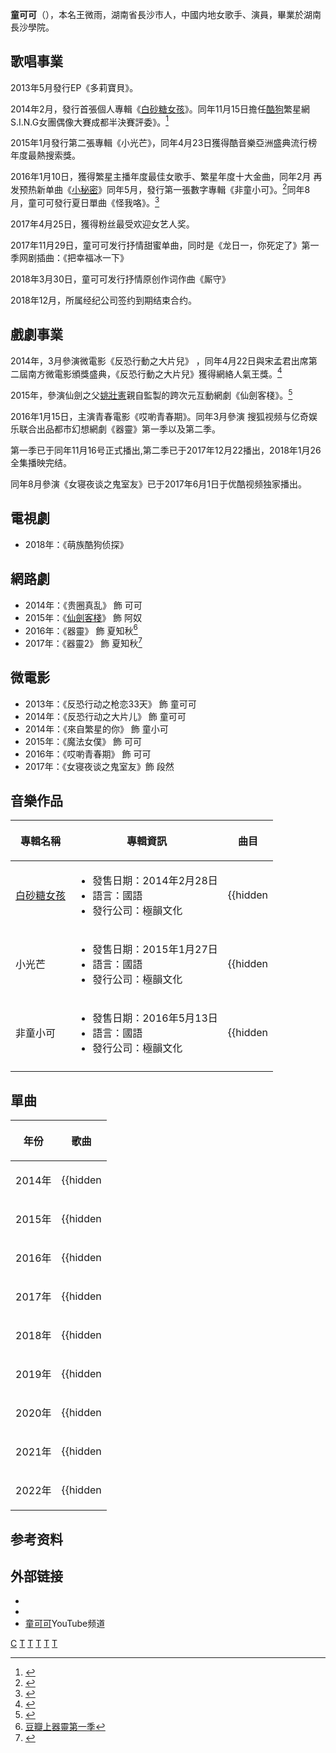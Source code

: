 {{Multiple issues|
{{External links|time=2019-12-22T17:29:05+00:00}}
{{Blpsources|time=2019-12-22T17:29:05+00:00}}
}}
{{藝人
| 姓名 = 童可可
| 類型 = 女藝人
| 圖片 =
| 圖片尺寸 = 240px
| 補正 = https://upload.wikimedia.org/wikipedia/commons/thumb/3/3a/Tongkeke.jpg/411px-Tongkeke.jpg
| 圖片替代 = 
| 圖片簡介 = 白砂糖女孩 童可可
| 本名 = 王微雨
| 羅馬拼音 = 
| 英文名 = 
| 暱稱 = 
| 國籍 = {{PRC}}
| 民族 = [[汉族|汉族]]
| 籍貫 = 
| 出生日期 = {{birth_date_and_age|1992|1|27}}
| 出生地點 = {{CHN}}[[湖南省|湖南省]][[長沙市|長沙市]]
| 職業 = [[演員|演員]]、[[歌手|歌手]]、[[新聞主播|主播]]
| 語言 = [[漢語|漢語]]
| 教育程度 = 湖南[[長沙學院|長沙學院]]
| 代表作 = 小光芒、[[仙劍客棧_(網劇)|仙劍客棧]]、器靈 (網劇)
| 活躍年代 = 2013年至今
| 經紀公司 = 極韵文化（2013年－2018年）
| 官方網站 = https://m.weibo.cn/u/1921611237
| imdb = 
}}
'''童可可'''（{{bd|1992年|1月27日|||T}}），本名王微雨，湖南省長沙市人，中國内地女歌手、演員，畢業於湖南長沙學院。

==歌唱事業==
2013年5月發行EP《多莉寶貝》。

2014年2月，發行首張個人專輯《[[白砂糖女孩|白砂糖女孩]]》。同年11月15日擔任[[酷狗|酷狗]]繁星網S.I.N.G女團偶像大賽成都半決賽評委》。<ref>{{cite news|author= |url=http://music.yule.sohu.com/20141118/n406136836.shtml|title= 童可可成都首擔評委 與選手分享心得 |newspaper=搜狐音樂|date=2014-11-18 |language=zh-hans |location=}}</ref>

2015年1月發行第二張專輯《小光芒》，同年4月23日獲得酷音樂亞洲盛典流行榜年度最熱搜索獎。

2016年1月10日，獲得繁星主播年度最佳女歌手、繁星年度十大金曲，同年2月 再发预热新单曲《[http://baike.baidu.com/item/%E5%B0%8F%E7%A7%98%E5%AF%86/19402908 小秘密]》同年5月，發行第一張數字專輯《非童小可》。<ref>{{cite news|author= |url=http://yule.sohu.com/20160526/n451541942.shtml|title= 童可可直播變現新玩法，繁星直播20萬網友助推 |newspaper=搜狐娛樂|date=2016-05-26 |language=zh-hans |location=}}</ref>同年8月，童可可發行夏日單曲《怪我咯》。<ref>{{cite news|author=|url=http://ent.sina.com.cn/y/yneidi/2016-08-11/doc-ifxuxnah3124442.shtml|title=童可可夏日單曲《怪我咯》首發 甜蜜來襲|newspaper=新浪音樂|date=2016-08-11|language=zh-hans|location=|accessdate=2017-01-15|archive-date=2017-10-13|archive-url=https://web.archive.org/web/20171013013135/http://ent.sina.com.cn/y/yneidi/2016-08-11/doc-ifxuxnah3124442.shtml|dead-url=no}}</ref>

2017年4月25日，獲得粉丝最受欢迎女艺人奖。

2017年11月29日，童可可发行抒情甜蜜单曲，同时是《龙日一，你死定了》第一季网剧插曲：《把幸福冰一下》

2018年3月30日，童可可发行抒情原创作词作曲《厮守》

2018年12月，所属经纪公司签约到期结束合约。

==戲劇事業==
2014年，3月參演微電影《反恐行動之大片兒》 ，同年4月22日與宋孟君出席第二屆南方微電影頒獎盛典，《反恐行動之大片兒》獲得網絡人氣王獎。<ref>{{cite news|author=|url=http://ent.163.com/14/0422/13/9QEJ1FCK00034OC8.html|title=宋孟君童可可出席南方微電影頒獎盛典 人氣爆棚|newspaper=網易娛樂|date=2014-04-22|language=zh-hans|location=|accessdate=2017-01-15|archive-date=2015-09-20|archive-url=https://web.archive.org/web/20150920135536/http://ent.163.com/14/0422/13/9QEJ1FCK00034OC8.html|dead-url=no}}</ref>

2015年，參演仙劍之父[[姚壯憲|姚壯憲]]親自監製的跨次元互動網劇《仙劍客棧》。<ref>{{cite news |author=刘玮、王佳慧 |url=http://media.people.com.cn/n/2015/0617/c40606-27166521.html |title=优酷打造"仙剑客栈" "少年版"李逍遥吴磊接档胡歌 |newspaper=新京报 |date=2015-06-17 |language=zh-hans |location= |accessdate=2021-05-29 |archive-date=2020-10-20 |archive-url=https://web.archive.org/web/20201020002135/http://media.people.com.cn/n/2015/0617/c40606-27166521.html |dead-url=no }}</ref>

2016年1月15日，主演青春電影《哎喲青春期》。同年3月參演 搜狐视频与亿奇娱乐联合出品都市幻想網劇《器靈》第一季以及第二季。

第一季已于同年11月16号正式播出,第二季已于2017年12月22播出，2018年1月26全集播映完结。

同年8月參演《女寝夜谈之鬼室友》已于2017年6月1日于优酷视频独家播出。

== 電視劇 ==
*2018年：《萌族酷狗侦探》

== 網路劇 ==
*2014年：《贵圈真乱》 飾 可可
*2015年：《[[仙劍客棧|仙劍客棧]]》 飾 阿奴
*2016年：《器靈》 飾 夏知秋<ref>[https://movie.douban.com/subject/26882249/ 豆瓣上器靈第一季]</ref>
*2017年：《器靈2》 飾 夏知秋<ref>{{Cite web |url=https://movie.douban.com/subject/26900424/ |title=豆瓣上器靈第二季 |access-date=2018-04-08 |archive-date=2018-04-08 |archive-url=https://web.archive.org/web/20180408210028/https://movie.douban.com/subject/26900424/ |dead-url=no }}</ref>

== 微電影 ==
*2013年：《反恐行动之枪恋33天》 飾 童可可
*2014年：《反恐行动之大片儿》 飾 童可可
*2014年：《來自繁星的你》 飾 童小可
*2015年：《魔法女僕》 飾 可可
*2016年：《哎喲青春期》 飾 可可
*2017年：《女寝夜谈之鬼室友》飾 段然

== 音樂作品 ==
{| class="wikitable"
!專輯名稱
!專輯資訊
!曲目
|-
![[白砂糖女孩|白砂糖女孩]]
|
*發售日期：2014年2月28日
*語言：國語
*發行公司：極韻文化
|
{{hidden||
# 每一次 
# 補妝 
# 一個人也能好好過 
# 做你的新娘 
# 缺席 
# 好想愛他 
# 你能聽見嗎 
# 多莉寶貝  
# 不算話 
# 他們都說 }}
|-
!小光芒
|
*發售日期：2015年1月27日
*語言：國語
*發行公司：極韻文化
|
{{hidden||
# 小光芒 
# 萌萌哒
# 我不會寫歌 
# 欠我的夢 
# 相信愛情相信你
# 我已不是我 
# 該死的異地戀
# 繁星 
# 遇見幸福 
# 旋轉音樂盒}}
|-
!非童小可
|
*發售日期：2016年5月13日
*語言：國語
*發行公司：極韻文化
|
{{hidden||
# 我的光芒
# 一段回憶
# 我不喜歡你
# 愛你不囉嗦
# 眼淚之作}}
|-
|}

==單曲==
{| class="wikitable"
|+
!年份
!歌曲
|-
|2014年
|
{{hidden||
#逆襲吧少年
#不敢說的愛 
#未接來電}}
|-
|2015年
|
{{hidden||
#致閨蜜
#花下舞劍
#萌萌滴乖乖滴
#萌二代
#別讓我放不下}}
|-
|2016年
|
{{hidden||
#氣質少女
#吃貨進行曲
#小秘密
#聽你愛聽的歌
#非主戀
#怪我咯
#別再讓步
#泣靈
#少女心}}
|-
|2017年
|
{{hidden||
#一種感覺
#薛定諤的貓
#天灰灰
#嬉戲大作戰
#一直想去看你
#對的人
#把幸福冰一下 }}
|-
|2018年
|
{{hidden||
#厮守
#湘妃
#蛻變
#愛過
#双人制度
#青春年華
#真的好嗎
#好像
#何必在意
#不确定
#買買買買買
#需要失控}}
|-
|2019年
|
{{hidden||
#甜蜜发酵
#大了灰了狼
#粉色雲彩
#悄悄愛著你
#半茶
#一口一口
#嗑瓜子
#野猪disco
#說好一起走
#因為是你}}
|-
|2020年
|
{{hidden||
#星辰入梦
#只有你与众不同
#Love Honey
#弱者
#多一点
#遥远星球
#来不及说爱你
#心动
#像什麼樣子
#Bye Bye}}
|-
|2021年
|
{{hidden||
#落雨時刻
#第一喜歡
#馬提尼}}
|-
|2022年
|
{{hidden||
#親愛的貓星人}}
|}

== 参考资料 ==
{{reflist}}
== 外部链接 ==
*{{sinaweibo|80tonghua}}
*{{Facebook|童可可-1640297969563311}}
*[https://www.youtube.com/c/%E7%AB%A5%E5%8F%AF%E5%8F%AF 童可可]YouTube频道

[[Category:王姓|C]]
[[Category:長沙人|T]]
[[Category:中國电影女演员|T]]
[[Category:中國电视女演员|T]]
[[Category:中國女歌手|T]]
[[Category:長沙學院校友|T]]